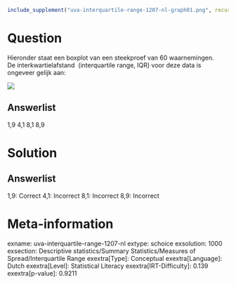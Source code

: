 ```r
include_supplement("uva-interquartile-range-1207-nl-graph01.png", recursive = TRUE)
```

Question
========

Hieronder staat een boxplot van een steekproef van 60 waarnemingen.\
De interkwartielafstand  (interquartile range, IQR) voor deze data is
ongeveer gelijk aan:

![](uva-interquartile-range-1207-nl-graph01.png)

Answerlist
----------

1,9
4,1
8,1
8,9

Solution
========

Answerlist
----------

1,9: Correct
4,1: Incorrect
8,1: Incorrect
8,9: Incorrect

Meta-information
================
exname: uva-interquartile-range-1207-nl
extype: schoice
exsolution: 1000
exsection: Descriptive statistics/Summary Statistics/Measures of Spread/Interquartile Range
exextra[Type]: Conceptual
exextra[Language]: Dutch
exextra[Level]: Statistical Literacy
exextra[IRT-Difficulty]: 0.139
exextra[p-value]: 0.9211
